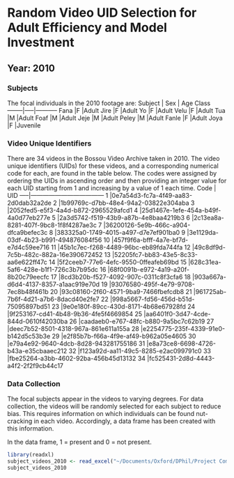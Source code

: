 # Random Video UID Selection for Adult Efficiency and Model Investment

## Year: 2010

### Subjects
The focal individuals in the 2010 footage are:
Subject | Sex | Age Class
--------|-----|-----------
Fana    |F    |Adult
Jire    |F    |Adult
Yo      |F    |Adult
Velu    |F    |Adult
Tua     |M    |Adult
Foaf    |M    |Adult
Jeje    |M    |Adult
Peley   |M    |Adult
Fanle   |F    |Adult
Joya    |F    |Juvenile

### Video Unique Identifiers
There are 34 videos in the Bossou Video Archive taken in 2010. The video unique identifiers (UIDs) for these videos, and a corresponding numerical code for each, are found in the table below. The codes were assigned by ordering the UIDs in ascending order and then providing an integer value for each UID starting from 1 and increasing by a value of 1 each time. 
Code | UID
-----|------------------------------------
1    |0e7a54d3-fc7a-4f49-aa83-2d0dab32a2de
2    |1b99769c-d7bb-48e4-94a2-03822e304aba
3    |2052fed5-e5f3-4a4d-b872-2965529afcd1
4    |25d1467e-1efe-454a-b49f-4a0d77eb277e
5    |2a3d5742-f519-43b9-a87b-4e8baa4219b3
6    |2c13ea8a-8281-407f-9bc8-1f8f4287ae3c 
7    |36200126-5e9b-466c-a904-dfca9befec3c
8    |383325a0-1749-4015-a497-d7e7ef901ba0
9    |3e1129da-03df-4b23-b991-494876084f56
10   |457f9f6a-bfff-4a7e-bf7d-e7d4c59ee716 
11   |45b1c7ec-f268-4489-96bc-eb89fda744fa
12   |49c8df9d-7c5b-482c-882a-16e390672452
13   |52205fc7-bb83-43e5-8c33-aa6e622ff47c
14   |5f2ceeb7-77e6-4efc-9550-0ffeafeb69bd
15   |628c31ea-5af6-428e-b1f1-726c3b7b95dc
16   |68f0091b-e972-4a19-a20f-8b20c79eecfc
17   |8cd3b20b-f527-4092-907c-0311c8f3cfa6
18   |903a667a-d6d4-4137-8357-a1aac919e70d
19   |93076580-495f-4e79-9708-7ec8b48f461b
20   |93c08160-2f60-4571-9ba9-7466fbefcdb8
21   |961725ab-7b6f-4d21-a7b6-8dacd40e2fe7
22   |998a5667-fd56-456d-b51d-75095897bd51
23   |9e0e180f-89cc-430d-8171-4b68e67928fd
24   |9f253167-cd41-4b48-9b36-4fe5f4669854
25   |aa6401f0-3d47-4cde-844d-0610f42030ba
26   |caadaeb0-e767-48fc-b880-9a5bc7c62b19
27   |deec7b52-8501-4318-967a-861e611a155a
28   |e2254775-235f-4339-91e0-b142d5c53b3e
29   |e2f85b7b-f66a-4f9e-af49-b962a05e4605
30   |e79a4e92-9640-4dcb-8d28-943281755186
31   |e8a73ce8-6698-4726-b43a-e35cbaaec212
32   |f123a92d-aa11-49c5-8285-e2ac099791c0
33   |fbe25264-a3bb-4602-92ba-456b45d13132
34   |fc525431-2d8d-4443-a4f2-2f2f9cb44c17

### Data Collection
The focal subjects appear in the videos to varying degrees. For data collection, the videos will be randomly selected for each subject to reduce bias. This requires information on which individuals can be found nut-cracking in each video. Accordingly, a data frame has been created with this information.

In the data frame, 1 = present and 0 = not present.

```r
library(readxl)
subject_videos_2010 <- read_excel("~/Documents/Oxford/DPhil/Project Components/Methods/Data/Subject cracking UIDs by Year.xlsx")
subject_videos_2010
```
